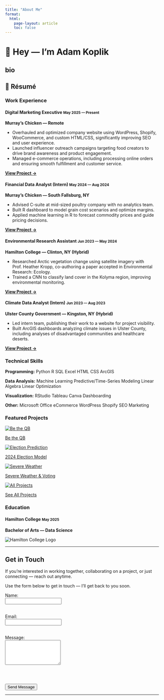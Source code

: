 ```yaml
---
title: "About Me"
format:
  html:
    page-layout: article
    toc: false
---
```


# 👋 Hey — I'm Adam Koplik

bio
---

## 📄 Résumé

<div class="resume-column">

<div class="experience-cards">
<h3>Work Experience</h3>

<div class="experience-card">
  <h4>Digital Marketing Executive <small>May 2025 — Present</small></h4>
  <p><strong>Murray’s Chicken — Remote</strong></p>
  <ul>
    <li>Overhauled and optimized company website using WordPress, Shopify, WooCommerce, and custom HTML/CSS, significantly improving SEO and user experience.</li>
    <li>Launched influencer outreach campaigns targeting food creators to drive brand awareness and product engagement.</li>
    <li>Managed e-commerce operations, including processing online orders and ensuring smooth fulfillment and customer service.</li>
  </ul>
  <p><strong><a href="projects/murrays-chicken-digital-marketing/index.html">View Project →</a></strong></p>
</div>

<div class="experience-card">
  <h4>Financial Data Analyst (Intern) <small>May 2024 — Aug 2024</small></h4>
  <p><strong>Murray’s Chicken — South Fallsburg, NY</strong></p>
  <ul>
    <li>Advised C-suite at mid-sized poultry company with no analytics team.</li>
    <li>Built R dashboard to model grain cost scenarios and optimize margins.</li>
    <li>Applied machine learning in R to forecast commodity prices and guide pricing decisions.</li>
  </ul>
  <p><strong><a href="projects/commodity-cost-impacts/index.html">View Project →</a></strong></p>
</div>

<div class="experience-card">
  <h4>Environmental Research Assistant <small>Jun 2023 — May 2024</small></h4>
  <p><strong>Hamilton College — Clinton, NY (Hybrid)</strong></p>
  <ul>
    <li>Researched Arctic vegetation change using satellite imagery with Prof. Heather Kropp, co-authoring a paper accepted in Environmental Research: Ecology.</li>
    <li>Trained a CNN to classify land cover in the Kolyma region, improving environmental monitoring.</li>
  </ul>
  <p><strong><a href="projects/land-cover/index.html">View Project →</a></strong></p>
</div>

<div class="experience-card">
  <h4>Climate Data Analyst (Intern) <small>Jun 2023 — Aug 2023</small></h4>
  <p><strong>Ulster County Government — Kingston, NY (Hybrid)</strong></p>
  <ul>
    <li>Led intern team, publishing their work to a website for project visibility.</li>
    <li>Built ArcGIS dashboards analyzing climate issues in Ulster County, including analyses of disadvantaged communities and healthcare deserts.</li>
  </ul>
  <p><strong><a href="projects/ulster-county-climate-dashboards/index.html">View Project →</a></strong></p>
</div>

</div>


<div class="experience-cards">
<h3>Technical Skills</h3>
<div class="experience-card">
<div class="skill-block office-style">
<strong>Programming:</strong>
  <span class="badge badge-a">Python</span>
  <span class="badge badge-b">R</span>
  <span class="badge badge-c">SQL</span>
  <span class="badge badge-d">Excel</span>
  <span class="badge badge-e">HTML</span>
  <span class="badge badge-a">CSS</span>
  <span class="badge badge-b">ArcGIS</span>
</div>
</div>

<div class="experience-card">
<div class="skill-block office-style">
<strong>Data Analysis:</strong>
  <span class="badge badge-a">Machine Learning</span>
  <span class="badge badge-b">Predictive/Time-Series Modeling</span>
  <span class="badge badge-c">Linear Algebra</span>
  <span class="badge badge-d">Linear Optimization</span>
</div>
</div>

<div class="experience-card">
<div class="skill-block office-style">
<strong>Visualization:</strong>
  <span class="badge badge-a">RStudio</span>
  <span class="badge badge-b">Tableau</span>
  <span class="badge badge-c">Canva</span>
  <span class="badge badge-d">Dashboarding</span>
</div>
</div>

<div class="experience-card">
<div class="skill-block office-style">
<strong>Other:</strong>
  <span class="badge badge-a">Microsoft Office</span>
  <span class="badge badge-b">eCommerce</span>
  <span class="badge badge-c">WordPress</span>
  <span class="badge badge-d">Shopify</span>
  <span class="badge badge-e">SEO Marketing</span>
</div>
</div>


</div>


<div class="experience-cards">
<h3>Featured Projects</h3>
<div class="featured-projects">

<div class="featured-card">
  <a href="projects/be-the-qb/index.html">
    <img src="projects/be-the-qb/be-the-qb.jpg" alt="Be the QB">
    <p>Be the QB</p>
  </a>
</div>

<div class="featured-card">
  <a href="projects/election-prediction/index.html">
    <img src="projects/election-prediction/election-prediction.jpg" alt="Election Prediction">
    <p>2024 Election Model</p>
  </a>
</div>

<div class="featured-card">
  <a href="projects/severe-weather/index.html">
    <img src="projects/severe-weather/severe-weather.jpg" alt="Severe Weather">
    <p>Severe Weather & Voting</p>
  </a>
</div>

<div class="featured-card">
  <a href="projects.html">
    <img src="projects/all-projects.jpg" alt="All Projects">
    <p>See All Projects</p>
  </a>
</div>

</div>

</div>
<div class="experience-cards">
<h3>Education</h3>
<div class="education-card">
  <a>
  <h4>Hamilton College <small>May 2025</small></h4>
  <p><strong>Bachelor of Arts — Data Science</strong></p></a>
  <img src="hamlogo.png" alt="Hamilton College Logo">
</div>
</div>

</div>


---

## Get in Touch

If you're interested in working together, collaborating on a project, or just connecting — reach out anytime.

Use the form below to get in touch — I'll get back to you soon.

<form action="https://formspree.io/f/meozjwgg" method="POST">
  <label for="name">Name:</label><br>
  <input type="text" id="name" name="name" required><br><br>

  <label for="email">Email:</label><br>
  <input type="email" id="email" name="_replyto" required><br><br>

  <label for="message">Message:</label><br>
  <textarea id="message" name="message" rows="5" required></textarea><br><br>

  <button type="submit">Send Message</button>
</form>

---

